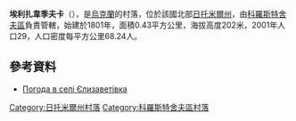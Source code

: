 {{coord|50|14|51|N|29|8|43|E|scale:30000|display=title}}

'''埃利扎韋季夫卡'''（{{lang-uk|Єлизаветівка}}），是[[烏克蘭|烏克蘭]]的村落，位於該國北部[[日托米爾州|日托米爾州]]，由[[科羅斯特舍夫區|科羅斯特舍夫區]]負責管轄，始建於1801年，面積0.43平方公里，海拔高度202米，2001年人口29，人口密度每平方公里68.24人。

==參考資料==
* [http://weather.in.ua/ua/zhitomirskaja/7576 Погода в селі Єлизаветівка] {{Wayback|url=http://weather.in.ua/ua/zhitomirskaja/7576 |date=20111219151941 }}

{{DEFAULTSORT:Єлизаветівка}}
[[Category:日托米爾州村落|Category:日托米爾州村落]]
[[Category:科羅斯特舍夫區村落|Category:科羅斯特舍夫區村落]]


{{Zhytomyr-geo-stub}}